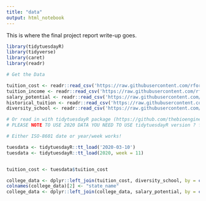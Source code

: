 ```yaml
---
title: "data"
output: html_notebook
---
```


This is where the final project report write-up goes. 
```r
library(tidytuesdayR)
library(tidyverse)
library(caret)
library(readr)
```


```r
# Get the Data

tuition_cost <- readr::read_csv('https://raw.githubusercontent.com/rfordatascience/tidytuesday/master/data/2020/2020-03-10/tuition_cost.csv')
tuition_income <- readr::read_csv('https://raw.githubusercontent.com/rfordatascience/tidytuesday/master/data/2020/2020-03-10/tuition_income.csv') 
salary_potential <- readr::read_csv('https://raw.githubusercontent.com/rfordatascience/tidytuesday/master/data/2020/2020-03-10/salary_potential.csv')
historical_tuition <- readr::read_csv('https://raw.githubusercontent.com/rfordatascience/tidytuesday/master/data/2020/2020-03-10/historical_tuition.csv')
diversity_school <- readr::read_csv('https://raw.githubusercontent.com/rfordatascience/tidytuesday/master/data/2020/2020-03-10/diversity_school.csv')

# Or read in with tidytuesdayR package (https://github.com/thebioengineer/tidytuesdayR)
# PLEASE NOTE TO USE 2020 DATA YOU NEED TO USE tidytuesdayR version ? from GitHub

# Either ISO-8601 date or year/week works!

tuesdata <- tidytuesdayR::tt_load('2020-03-10')
tuesdata <- tidytuesdayR::tt_load(2020, week = 11)


tuition_cost <- tuesdata$tuition_cost
```

```r
college_data <- dplyr::left_join(tuition_cost, diversity_school, by = c("name", "state"))
colnames(college_data)[2] <- "state_name"
college_data <- dplyr::left_join(college_data, salary_potential, by = c("state_name", "name"))
```

